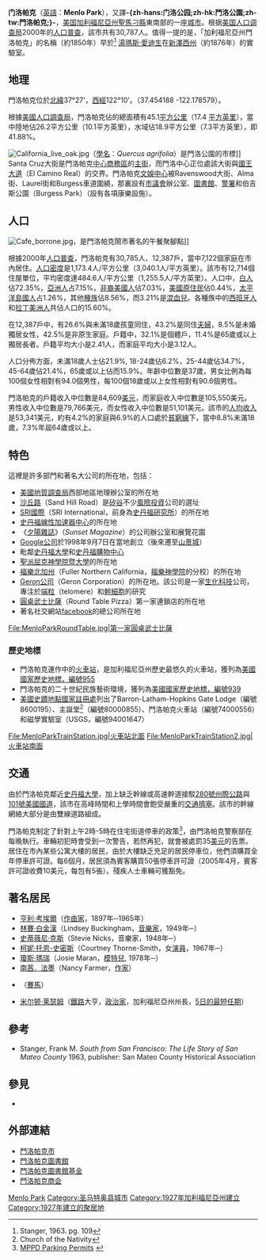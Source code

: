 {{主條目消歧義|其他有關門羅帕克的條目，請見「'''[[门洛帕克|门洛帕克]]'''」。}}
{{Update|time=2021-05-05T14:56:24+00:00}}
{{noteTA
|G1=USState
|G2=US_CA_Cities
|G3=Unit
|1=zh-hans:门洛帕克;zh-hk:門洛帕克;zh-tw:門洛公園;zh-sg:门罗公园;
|2=zh-hans:县;zh-hk:縣;zh-tw:郡;
}}
{{Infobox City 
|official_name          = City of Menlo Park, California
|chinese_name           = -{zh-hans:门洛帕克;zh-hk:門洛帕克;zh-tw:門洛公園;}-市
|image_skyline          = Downtown Menlo Park California.jpg
|image_caption          = 門洛帕克市區
|nickname               =
|image_flag             =
|image_seal             =
|image_map              = San Mateo County California Incorporated and Unincorporated areas Menlo Park Highlighted.svg
|map_caption            = 門洛帕克在聖馬刁縣的位置
|subdivision_type       = [[國家|國家]]
|subdivision_name       = [[美利堅合眾國|美利堅合眾國]]
|subdivision_type1      = [[美國行政區劃|州]]
|subdivision_name1      = [[加利福尼亞州|加利福尼亞州]]
|subdivision_type2      = [[加利福尼亞州行政區劃|縣]]
|subdivision_name2      = [[聖馬刁縣|聖馬刁縣]]
|leader_title           = [[市長|市長]]
|leader_name            = [[尼可拉斯·卓林斯|尼可拉斯·卓林斯]]
|found_title            = 正式立市
|found_date             = 1874年3月23日
|area_magnitude         =
|area_total             = 45.1
|TotalArea_sq_mi        = 17.4
|area_land              = 12.7
|LandArea_sq_mi         = 10.1
|area_water             = 18.9
|WaterArea_sq_mi        = 7.3
|area_water_percent     = 41.88
|elevation_ft           =
|elevation              =
|population_as_of       = 2000年
|population_metro       =
|population_note        = [[美國人口普查局|美國人口普查局]]普查
|population_total       = 30,785
|population_density     = 1,173.4
|population_density_mi2 = 3040.1
|timezone               = [[太平洋標準時間|PST]]
|utc_offset             = -8
|timezone_DST           = [[太平洋日光節約時間|PDT]]
|utc_offset_DST         = -7
|latd                   = 37 |latm = 27 |lats = 15 |latNS = N
|longd                  = 122 |longm = 10 |longs = 43 |longEW = W
|website                = {{URL|https://www.menlopark.org}}
|footnotes              =
}}
'''门洛帕克'''（[[英語|英語]]：'''Menlo Park'''），又譯'''-{zh-hans:门洛公园;zh-hk:門洛公園;zh-tw:門洛帕克;}-'''，[[美国|美国]][[加利福尼亞州|加利福尼亞州]][[聖馬刁縣|聖馬刁縣]]東南部的一座[[城市|城市]]。根据[[美国人口调查局|美国人口调查局]]2000年的[[人口普查|人口普查]]，該市共有30,787人。值得一提的是，「加利福尼亞州門洛帕克」的名稱（約1850年）早於<ref>Stanger, 1963. pg. 109</ref> [[湯瑪斯·愛迪生|湯瑪斯·愛迪生]]在[[新澤西州|新澤西州]]{{le|門洛帕克 (新澤西州)|Menlo Park, New Jersey|門洛帕克}}（約1876年）的實驗室。

== 地理 ==
門洛帕克位於[[北緯|北緯]]37°27'，[[西經|西經]]122°10'。（37.454188 -122.178579）{{GR|1}}。

根據[[美國人口調查局|美國人口調查局]]，門洛帕克佔的總面積有45.1[[平方公里|平方公里]]（17.4 [[平方英里|平方英里]]），當中陸地佔26.2平方公里（10.1平方英里），水域佔18.9平方公里（7.3平方英里），即41.88%。

[[File:California_live_oak.jpg|thumb]]（[[學名|學名]]：''Quercus agrifolia''）是門洛公園的市標]]
Santa Cruz大街是門洛帕克[[中心商務區|中心商務區]]的[[主街|主街]]，而門洛中心正位處該大街與[[國王大道_(加利福尼亞州)|國王大道]]（El Camino Real）的交界。門洛帕克[[文娛中心|文娛中心]]被Ravenswood大街、Alma街、Laurel街和Burgess車道圍繞，那裏設有[[市議會|市議會]]辦公室、[[圖書館|圖書館]]、[[警署|警署]]和伯吉斯公園（Burgess Park）（設有各項康樂設施）。

== 人口 ==
[[File:Cafe_borrone.jpg|thumb]]，是門洛帕克鬧市著名的午餐聚腳點]]

根據2000年[[人口普查|人口普查]]{{GR|2}}，門洛帕克有30,785人、12,387戶，當中7,122個家庭在市內居住。[[人口密度|人口密度]]是1,173.4人/平方公里（3,040.1人/平方英里）。該市有12,714個住屋單位，平均密度達484.6人/平方公里（1,255.5人/平方英里）。人口中，[[白人|白人]]佔72.35%，[[亞洲人|亞洲人]]占7.15%，[[非裔美國人|非裔美國人]]佔7.03%，[[美國原住民|美國原住民]]佔0.44%，[[太平洋島國人|太平洋島國人]]占1.26%，其他[[種族|種族]]佔8.56%，而3.21%是[[混血兒|混血兒]]。各種族中的[[西班牙人|西班牙人]]和[[拉丁美洲人|拉丁美洲人]]共佔人口的15.60%。

在12,387戶中，有26.6%與未滿18歲孩童同住，43.2%是同住[[婚姻|夫婦]]，8.5%是未婚獨居女性，42.5%是非原生家庭。戶籍中，32.1%是個體戶，11.4%是65歲或以上獨居長者。戶籍平均大小是2.41人，而家庭平均大小是3.12人。

人口分佈方面，未滿18歲人士佔21.9%, 18-24歲佔6.2%，25-44歲佔34.7%，45-64歲佔21.4%，65歲或以上佔而15.9%。年齡中位數是37歲，男女比例為每100個女性相對有94.0個男性，每100個18歲或以上女性相對有90.6個男性。

門洛帕克的戶籍收入中位數是84,609[[美元|美元]]，而家庭收入中位數是105,550美元。男性收入中位數是79,766美元，而女性收入中位數是51,101美元。該市的[[人均收入|人均收入]]是53,341美元，約有4.2%的家庭與6.9%的人口處於[[貧窮線|貧窮線]]下，當中8.8%未滿18歲，7.3%年屆64歲或以上。

== 特色 ==
這裡是許多部門和著名大公司的所在地，包括：
* [[美國地質調查局|美國地質調查局]]西部地區地理辦公室的所在地
* [[沙丘路|沙丘路]]（Sand Hill Road）是[[矽谷|矽谷]]不少[[風險投資|風險投資]]公司的選址
* [[SRI國際|SRI國際]]（SRI International，前身為[[史丹福研究所|史丹福研究所]]）的所在地
* [[SLAC國家加速器實驗室|史丹福線性加速器中心]]的所在地
* 《[[夕陽雜誌|夕陽雜誌]]》（''Sunset Magazine''）的公司辦公室和展覽花園
* [[Google公司|Google公司]]於1998年9月7日在當地創立（後來遷至[[山景城_(加利福尼亞州)|山景城]]）
* 毗鄰[[史丹福大學|史丹福大學]]和[[史丹福購物中心|史丹福購物中心]]
* [[聖派屈克神學院_(門洛帕克)|聖派屈克神學院暨大學]]的所在地
* [[福樂北加州|福樂北加州]]（Fuller Northern California，[[福樂神學院|福樂神學院]]的分校）的所在地
* [[Geron公司|Geron公司]]（Geron Corporation）的所在地。該公司是一家[[生化科技|生化科技]]公司，專注於[[端粒|端粒]]（telomere）和[[幹細胞|幹細胞]]的研究
* [[圓桌武士比薩|圓桌武士比薩]]（Round Table Pizza）第一家連鎖店的所在地
* 著名社交網站[[facebook|facebook]]的總公司所在地

<gallery>
File:MenloParkRoundTable.jpg|第一家[[圓桌武士比薩|圓桌武士比薩]]
</gallery>

=== 歷史地標 ===
* 門洛帕克運作中的[[火車站|火車站]]，是加利福尼亞州歷史最悠久的火車站，獲列為[http://www.donaldlaird.com/landmarks/counties/900-999/955.html 美國國家歷史地標，編號955] {{Wayback|url=http://www.donaldlaird.com/landmarks/counties/900-999/955.html |date=20200111050512 }}
* 門洛帕克的二十世紀民族藝術環境，獲列為[http://www.donaldlaird.com/landmarks/counties/900-999/939_sanmateo.html 美國國家歷史地標，編號939] {{Wayback|url=http://www.donaldlaird.com/landmarks/counties/900-999/939_sanmateo.html |date=20210302035316 }}
* [[國家史蹟名錄|美國史蹟地點國家註冊處]]列出了Barron-Latham-Hopkins Gate Lodge（編號8600195）、主誕堂<ref>Church of the Nativity</ref>（編號80000855）、門洛帕克火車站（編號74000556）和磁學實驗室（USGS，編號94001647）

<gallery>
File:MenloParkTrainStation.jpg|火車站北面
File:MenloParkTrainStation2.jpg|火車站南面
</gallery>

== 交通 ==
由於門洛帕克鄰近[[史丹福大學|史丹福大學]]，加上缺乏幹線或高速幹道接駁[[280號州際公路_(加利福尼亞州)|280號州際公路]]與[[101號美國國道|101號美國國道]]，該市在高峰時間和上學時間會飽受嚴重的[[交通擠塞|交通擠塞]]。該市的幹線網絡大部分是由雙線道路組成。

門洛帕克制定了針對上午2時-5時在住宅街道停車的政策<ref>[http://www.ci.menlo-park.ca.us/police/parking.html MPPD Parking Permits<!-- Bot generated title -->] {{webarchive|url=https://web.archive.org/web/20070314002852/http://www.ci.menlo-park.ca.us/police/parking.html |date=2007-03-14 }}</ref>，由門洛帕克警察部在每晚執行。車輛初犯時會受到一次警告，若然再犯，就會被處罰35[[美元|美元]]的告票。居住在市內某些公寓大樓的居民，由於大樓缺乏充足的居民停車位，他們須購買全年停車許可證。每6個月，居民須為賓客購買50張停車許可證（2005年4月，賓客許可證收費10美元，每包有5張）。殘疾人士車輛可獲豁免。

== 著名居民 ==
* [[亨利·考埃爾|亨利·考埃爾]]（[[作曲家|作曲家]]，1897年─1965年）
* [[林賽·白金漢|林賽·白金漢]]（Lindsey Buckingham，[[音樂家|音樂家]]，1949年─）
* [[史蒂薇尼·克斯|史蒂薇尼·克斯]]（Stevie Nicks，音樂家，1948年─）
* [[柯妮·托恩-史密斯|柯妮·托恩-史密斯]]（Courtney Thorne-Smith，女[[演員|演員]]，1967年─）
* [[瓊斯·瑪瑞|瓊斯·瑪瑞]]（Josie Maran，[[模特兒|模特兒]], 1978年─）
* [[南茜·法墨_(作家)|南茜．法墨]]（Nancy Farmer，[[作家|作家]]）
* {{link-en|Phar Lap|Phar Lap}}（[[賽馬|賽馬]]）
* [[米尔顿·莱瑟姆|米尔顿·莱瑟姆]]（[[鐵路|鐵路]]大亨，[[政治家|政治家]]，加利福尼亞州州長，[[加利福尼亚州州长列表|5日的最短任期]]）

== 參考 ==
{{reflist}}
{{refbegin}}
* Stanger, Frank M. ''South from San Francisco: The Life Story of San Mateo County'' 1963, publisher: San Mateo County Historical Association
{{refend}}

== 參見 ==
* {{link-en|門洛帕克市學校分區|Menlo Park City School District}}{{en}}

== 外部連結 ==
* [https://www.menlopark.org 門洛帕克市] {{Wayback|url=https://www.menlopark.org/ |date=20210512223659 }}{{en}}
* [https://menlopark.org/Library 門洛帕克圖書館] {{Wayback|url=https://menlopark.org/Library |date=20190713015333 }}{{en}}
* [http://www.foundationmpl.org 門洛帕克圖書館基金] {{Wayback|url=http://www.foundationmpl.org/ |date=20111104071058 }}{{en}}
* [http://menloparkchamber.com 門洛帕克商会] {{Wayback|url=http://menloparkchamber.com/ |date=20210507071654 }}{{en}}

{{Mapit-US-cityscale|37.454188|-122.178579}}

{{聖馬刁縣 (加利福尼亞州)}}
{{旧金山湾区城市}}

[[Category:舊金山灣區城市|Menlo Park]]
[[Category:圣马特奥县城市|Category:圣马特奥县城市]]
[[Category:1927年加利福尼亞州建立|Category:1927年加利福尼亞州建立]]
[[Category:1927年建立的聚居地|Category:1927年建立的聚居地]]